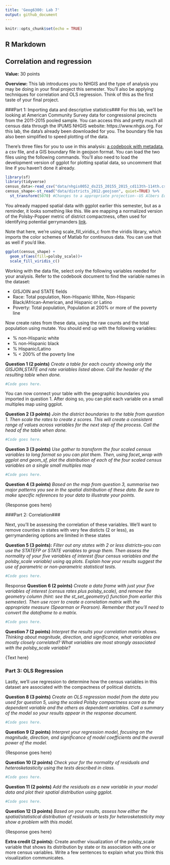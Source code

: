 ```yaml
---
title: 'Geog6300: Lab 7'
output: github_document
---
```


```r
knitr::opts_chunk$set(echo = TRUE)
```

## R Markdown

## Correlation and regression

**Value:** 30 points

**Overview:**
This lab introduces you to NHGIS and the type of analysis you may be doing in your final project this semester. You'll also be applying techniques for correlation and OLS regression. Think of this as the first taste of your final project.

###Part 1: Importing data and descriptive statistics###
For this lab, we'll be looking at American Community Survey data for congressional precincts from the 2011-2015 pooled sample. You can access this and pretty much all census data through the IPUMS NHGIS website: https://www.nhgis.org. For this lab, the data's already been downloaded for you. The boundary file has also been simplified to speed plotting of the data.

There's three files for you to use in this analysis: [a codebook with metadata](https://github.com/jshannon75/geog4300/raw/master/Labs/Lab%205_%20Correlation%20and%20regression/nhgis0052_ds215_20155_2015_cd113th-114th_codebook.txt), a csv file, and a GIS boundary file in geojson format. You can load the two files using the following commands. You'll also need to load the development version of ggplot for plotting spatial data, so uncomment that line if you haven't done it already.

```r
library(sf)
library(tidyverse)
census_data<-read_csv("data/nhgis0052_ds215_20155_2015_cd113th-114th.csv")
census_shape<-st_read("data/districts_2012.geojson", quiet=TRUE) %>% 
  st_transform(5070) #Changes to a appropriate projection--US Albers Equal Area
```

You already mapped spatial data with ggplot earlier this semester, but as a reminder, it looks something like this. We are mapping a normalized version of the Polsby-Popper metric of district compactness, often used for identifying potential gerrymanders [link](https://www.azavea.com/blog/2016/07/11/measuring-district-compactness-postgis). 

Note that here, we're using scale_fill_viridis_c from the viridis library, which imports the color schemes of Matlab for continuous data. You can use that as well if you'd like.

```r
ggplot(census_shape) +
  geom_sf(aes(fill=polsby_scale))+
  scale_fill_viridis_c()
```

Working with the data file, select only the following variables needed for your analysis. Refer to the codebook document to find the variable names in the dataset:

* GISJOIN and STATE fields
* Race: Total population, Non-Hispanic White, Non-Hispanic Black/African-American, and Hispanic or Latino
* Poverty: Total population, Population at 200% or more of the poverty line

Now create rates from these data, using the raw counts and the total population using mutate. You should end up with the following variables:

* % non-Hispanic white
* % non-Hispanic black
* % Hispanic/Latino
* % < 200% of the poverty line

**Question 1 (2 points)** _Create a table for each county showing only the GISJOIN,STATE and rate variables listed above. Call the header of the resulting table when done._

```r
#Code goes here.
```

You can now connect your table with the geographic boundaries you imported in question 1. After doing so, you can plot each variable on a small multiples map using ggplot.

**Question 2 (3 points)** _Join the district boundaries to the table from question 1.  Then scale the rates to create z scores. This will create a consistent range of values across variables for the next step of the process. Call the head of the table when done._

```r
#Code goes here.
```

**Question 3 (3 points)** _Use gather to transform the four scaled census variables to long format so you can plot them. Then, using facet_wrap with ggplot and geom_sf, plot the distribution of each of the four scaled census variables on a single small multiples map_

```r
#Code goes here.
```

**Question 4 (3 points)** _Based on the map from question 3, summarise two major patterns you see in the spatial distribution of these data. Be sure to make specific references to your data to illustrate your points._

{Response goes here}

###Part 2: Correlation###

Next, you'll be assessing the correlation of these variables. We'll want to remove counties in states with very few disticts (2 or less), as gerrymandering options are limited in these states

**Question 5 (3 points):** _Filter out any states with 2 or less districts--you can use the STATEFP or STATE variables to group them. Then assess the normality of your five variables of interest (four census variables and the polsby_scale variable) using qq plots. Explain how your results suggest the use of parametric or non-parametric statistical tests._ 

```r
#Code goes here.
```

{Response goes here}

**Question 6 (2 points)** _Create a data frame with just your five variables of interest (census rates plus polsby_scale), and remove the geometry column (hint: see the st_set_geometry() function from earlier this semester). Then use rcorr to create a correlation matrix with the appropriate measure (Spearman or Pearson). Remember that you'll need to convert the dataframe to a matrix._

```r
#Code goes here.
```

**Question 7 (2 points)** _Interpret the results your correlation matrix shows. Thinking about magnitude, direction, and significance, what variables are mostly closely correlated? What variables are most strongly associated with the polsby_scale variable?_

{Text here}

### Part 3: OLS Regression

Lastly, we'll use regression to determine how the census variables in this dataset are associated with the compactness of political districts.

**Question 8 (3 points)** *Create an OLS regression model from the data you used for question 5, using the scaled Polsby compactness score as the dependent variable and the others as dependent variables. Call a summary of the model so your results appear in the response document.*

```r
#Code goes here.
```

**Question 9 (2 points)** *Interpret your regression model, focusing on the magnitude, direction, and significance of model coefficients and the overall power of the model.*

{Response goes here}

**Question 10 (2 points)** _Check your for the normality of residuals and heterosketasticity using the tests described in class._ 

```r
#Code goes here.
```

**Question 11 (2 points)** _Add the residuals as a new variable in your model data and plot their spatial distribution using ggplot._

```r
#Code goes here.
```

**Question 12 (3 points)** *Based on your results, assess how either the spatial/statistical distribution of residuals or tests for heterosketasticity may show a problem with this model.*

{Response goes here}

**Extra credit (2 points):**
Create another visualization of the polsby_scale variable that shows its distribution by state or its association with one or more census variables. Write a few sentences to explain what you think this visualization communicates.